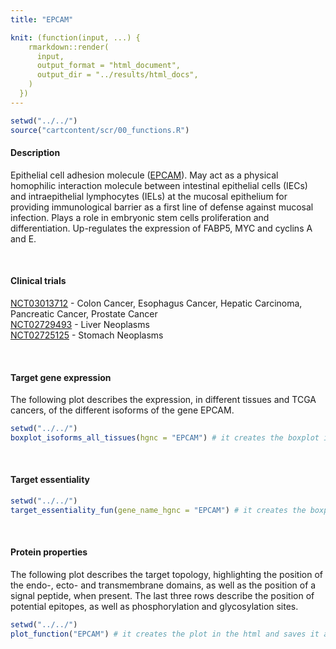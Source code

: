 ```yaml
---
title: "EPCAM"

knit: (function(input, ...) {
    rmarkdown::render(
      input,
      output_format = "html_document",
      output_dir = "../results/html_docs",
    )
  })
---
```

<style>
img {
    max-width: 30cm;
}
</style>
```r
setwd("../../")
source("cartcontent/scr/00_functions.R")
```


<h4>Description</h4>
Epithelial cell adhesion molecule ([EPCAM](https://www.uniprot.org/uniprot/P16422)). May act as a physical homophilic interaction molecule between intestinal epithelial cells (IECs) and intraepithelial lymphocytes (IELs) at the mucosal epithelium for providing immunological barrier as a first line of defense against mucosal infection. Plays a role in embryonic stem cells proliferation and differentiation. Up-regulates the expression of FABP5, MYC and cyclins A and E.

<br> 

<h4>Clinical trials</h4> 
[NCT03013712](https://clinicaltrials.gov/ct2/show/NCT03013712) - Colon Cancer, Esophagus Cancer, Hepatic Carcinoma, Pancreatic Cancer, Prostate Cancer <br> 
[NCT02729493](https://clinicaltrials.gov/ct2/show/NCT02729493)	- Liver Neoplasms <br>
[NCT02725125](https://clinicaltrials.gov/ct2/show/NCT02725125)	- Stomach Neoplasms <br>

<br>

<h4>Target gene expression</h4>
The following plot describes the expression, in different tissues and TCGA cancers, of the different isoforms of the gene EPCAM.
```r
setwd("../../")
boxplot_isoforms_all_tissues(hgnc = "EPCAM") # it creates the boxplot in the html and saves it as .pdf in the plot/isoform_expression folder
```

<br>

<h4>Target essentiality</h4>
```r
setwd("../../")
target_essentiality_fun(gene_name_hgnc = "EPCAM") # it creates the boxplot in the html and saves it as .pdf in the plot/target_essentiality folder
```

<br>

<h4>Protein properties</h4>
The following plot describes the target topology, highlighting the position of the endo-, ecto- and transmembrane domains, as well as the position of a signal peptide, when present. 
The last three rows describe the position of potential epitopes, as well as phosphorylation and glycosylation sites. 
```r
setwd("../../")
plot_function("EPCAM") # it creates the plot in the html and saves it as .pdf in the plot/protein_properties folder
```